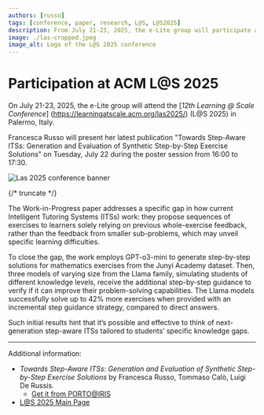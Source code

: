 ```yaml
---
authors: [russo]
tags: [conference, paper, research, L@S, L@S2025]
description: From July 21-23, 2025, the e-Lite group will participate at the 12th 2025 ACM Learning @ Scale Conference in Palermo, Italy. Francesca will present a Work-in-Progress contribution.
image: ./las-cropped.jpeg
image_alt: Logo of the L@S 2025 conference
---
```



# Participation at ACM L@S 2025

On July 21-23, 2025, the e-Lite group will attend the [_12th Learning @ Scale Conference_] (https://learningatscale.acm.org/las2025/) (L@S 2025) in Palermo, Italy.

Francesca Russo will present her latest publication "Towards Step-Aware ITSs: Generation and Evaluation of Synthetic Step-by-Step Exercise Solutions" on Tuesday, July 22 during the poster session from 16:00 to 17:30.

<p className="text--center">
    <img src={banner} alt="Las 2025 conference banner" />
</p>
{/* truncate */}

The Work-in-Progress paper addresses a specific gap in how current Intelligent Tutoring Systems (ITSs) work: they propose sequences of exercises to learners solely relying on previous whole-exercise feedback, rather than the feedback from smaller sub-problems, which may unveil specific learning difficulties. 

To close the gap, the work employs GPT-o3-mini to generate step-by-step solutions for mathematics exercises from the Junyi Academy dataset. Then, three models of varying size from the Llama family, simulating students of different knowledge levels, receive the additional step-by-step guidance to verify if it can improve their problem-solving capabilities. The Llama models successfully solve up to 42% more exercises when provided with an incremental step guidance strategy, compared to direct answers.

Such initial results hint that it’s possible and effective to think of next-generation step-aware ITSs tailored to students’ specific knowledge gaps.

---

Additional information:

* _Towards Step-Aware ITSs: Generation and Evaluation of Synthetic Step-by-Step Exercise Solutions_ by Francesca Russo, Tommaso Calò, Luigi De Russis.  
    * [Get it from PORTO@IRIS](https://iris.polito.it/handle/11583/3000468)
* [L@S 2025 Main Page](https://learningatscale.acm.org/las2025/)


